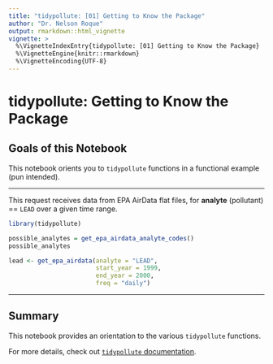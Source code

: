 ```yaml
---
title: "tidypollute: [01] Getting to Know the Package"
author: "Dr. Nelson Roque"
output: rmarkdown::html_vignette
vignette: >
  %\VignetteIndexEntry{tidypollute: [01] Getting to Know the Package}
  %\VignetteEngine{knitr::rmarkdown}
  %\VignetteEncoding{UTF-8}
---
```


# tidypollute: Getting to Know the Package

## Goals of this Notebook

This notebook orients you to `tidypollute` functions in a functional example (pun intended).

------------------------------------------------------------------------

This request receives data from EPA AirData flat files, for **analyte** (pollutant) == `LEAD` over a given time range.

```r
library(tidypollute)
```

```r
possible_analytes = get_epa_airdata_analyte_codes()
possible_analytes
```

```r
lead <- get_epa_airdata(analyte = "LEAD", 
                        start_year = 1999, 
                        end_year = 2000, 
                        freq = "daily")
```

------------------------------------------------------------------------

## Summary

This notebook provides an orientation to the various `tidypollute` functions.

For more details, check out [`tidypollute` documentation](https://nelsonroque.github.io/tidypollute/index.html).
